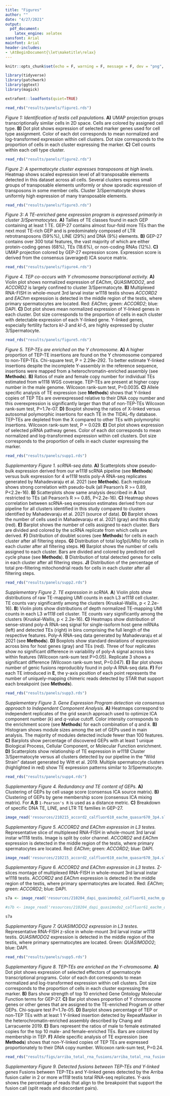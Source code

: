 ```yaml
---
title: "Figures"
author: ""
date: "4/27/2021"
output:
  pdf_document:
    latex_engine: xelatex
sansfont: Arial
mainfont: Arial
header-includes:
- \AtBeginDocument{\let\maketitle\relax}
---
```


```r
knitr::opts_chunk$set(echo = F, warning = F, message = F, dev = "png", dpi = 200)
```

```r
library(tidyverse)
library(patchwork)
library(ggtext)
library(magick)

extrafont::loadfonts(quiet=TRUE)
```

\newpage

```r
read_rds("results/panels/figure1.rds")
```

*Figure 1: Identification of testis cell populations.* **A)** UMAP projection groups transcriptionally similar cells in 2D space. Cells are colored by assigned cell type. **B)** Dot plot shows expression of selected marker genes used for cell type assignment. Color of each dot corresponds to mean normalized and log-transformed expression within cell clusters. Dot size corresponds to the proportion of cells in each cluster expressing the marker. **C)** Cell counts within each cell type cluster.

\newpage

```r
read_rds("results/panels/figure2.rds")
```

*Figure 2: A spermatocyte cluster expresses transposons at high levels.* Heatmap shows scaled expression level of all transposable elements detected in this dataset across all cells. Several clusters express small groups of transposable elements uniformly or show sporadic expression of transposons in some member cells. Cluster 3/Spermatocyte shows uniformly high expression of many transposable elements.

\newpage

```r
read_rds("results/panels/figure3.rds")
```

*Figure 3: A TE-enriched gene expression program is expressed primarily in cluster 3/Spermatocytes.* **A)** Tallies of TE classes found in each GEP containing at least 1 TE. GEP-27 contains almost four-fold more TEs than the next most TE-rich GEP and is predominately composed of LTR retrotransposons (59%%), LINE (29%) and DNA (9%) elements. **B)** GEP-27 contains over 300 total features, the vast majority of which are either protein-coding genes (68%), TEs (18.6%), or non-coding RNAs (12%). **C)** UMAP projection colored by GEP-27 expression score. Expression score is derived from the consensus (averaged) ICA source matrix.

\newpage

```r

read_rds("results/panels/figure4.rds")
```

*Figure 4.  TEP co-occurs with Y chromosome transcriptional activity.* **A)** Violin plot shows normalized expression of *EAChm*, *QUASIMODO2*, and *ACCORD2* is largely confined to cluster 3/Spermatocyte.  **B)** Multiplexed RNA-FISH in whole-mount 3rd larval instar w1118 testis shows *ACCORD2* and *EAChm* expression is detected in the middle region of the testis, where primary spermatocytes are located. Red: *EAChm*; green: *ACCORD2*; blue: DAPI. **C)** Dot plot shows mean normalized expression of Y-linked genes in each cluster. Dot size corresponds to the proportion of cells in each cluster with detectable expression of each Y-linked gene. Y-linked genes, especially fertility factors *kl-3* and *kl-5*, are highly expressed by cluster 3/Spermatocyte.   

\newpage

```r
read_rds("results/panels/figure5.rds")
```

*Figure 5. TEP-TEs are enriched on the Y chromosome.* **A)** A higher proportion of TEP-TE insertions are found on the Y chromosome compared to non-TEP-TEs. Chi-square test, P = 2.29e-292. To better estimate Y-linked insertions despite the incomplete Y-assembly in the reference sequence, insertions were mapped from a heterochromatin-enriched assembly (see **Methods**). **B)**  Ratios of male and female copy number for individual TEs estimated from w1118 WGS coverage. TEP-TEs are present at higher copy number in the male genome. Wilcoxon rank-sum test, P=0.0035. **C)** Allele specific analysis of TE expression (see **Methods**) shows that Y-linked copies of TEP TEs are overexpressed relative to their DNA copy number and this overexpression is significantly larger than that of non-TEP-TEs Wilcoxon rank-sum test, P=1.7e-07.  **D)** Boxplot showing the ratios of X-linked versus autosomal polymorphic insertions for each TE in the TIDAL-fly database. TEP-TEs are depleted from the X compared to other TEs with polymorphic insertions. Wilcoxon rank-sum test, P = 0.029. **E)**  Dot plot shows expression of selected piRNA pathway genes. Color of each dot corresponds to mean normalized and log-transformed expression within cell clusters. Dot size corresponds to the proportion of cells in each cluster expressing the marker.

\newpage

```r
read_rds("results/panels/supp1.rds")
```

\small

*Supplementary Figure 1. scRNA-seq data.*
**A)** Scatterplots show pseudo-bulk expression derived from our *w1118* scRNA pipeline (see **Methods**) versus bulk expression for 4 *w1118* testis poly-A RNA-seq replicates generated by Mahadevaraju et al. 2021 (see **Methods**). Each replicate shows strong correlation with pseudo-bulk (all Pearson's R >= 0.89, P<2.2e-16). **B)** Scatterplots show same analysis described in **A** but restricted to TEs (all Pearson's R >= 0.85, P<2.2e-16). **C)** Heatmap shows correlation between scRNA-seq expression estimates derived from our pipeline for all clusters identified in this study compared to clusters identified by Mahadevaraju et al. 2021 (source of data). **D)** Barplot shows the number of cells used in Mahadevaraju et al. 2021 (gray) and this study (red). **E)** Barplot shows the number of cells assigned to each cluster. Bars are divided and colored by the scRNA replicate from which cells are derived. **F)** Distribution of doublet scores (see **Methods**) for cells in each cluster after all filtering steps. **G)** Distribution of total log1p(UMIs) for cells in each cluster after all filtering steps. **H)** Barplot shows the number of cells assigned to each cluster. Bars are divided and colored by predicted cell cycle phase (see **Methods**). **I)** Distribution of total detected genes for cells in each cluster after all filtering steps. **J)** Distribution of the percentage of total pre-filtering mitochondrial reads for cells in each cluster after all filtering steps.

\newpage

```r
read_rds("results/panels/supp2.rds")
```

*Supplementary Figure 2. TE expression in scRNA.* **A**) Violin plots show distributions of raw TE-mapping UMI counts in each L3 *w1118* cell cluster. TE counts vary significantly among the clusters (Kruskal-Wallis, p < 2.2e-16). **B**) Violin plots show distributions of depth normalized TE-mapping UMI counts in each L3 *w1118* cell cluster. TE counts vary significantly among the clusters (Kruskal-Wallis, p < 2.2e-16). **C)** Heatmaps show distribution of sense-strand poly-A RNA-seq signal for single-isoform host gene mRNAs (left) and detected TEs (right) in bins comprising the full length of the respective features. Poly-A RNA-seq data generated by Mahadevaraju et al 2021 (see **Methods**). **D)** Boxplots show standard deviations of expression across bins for host genes (gray) and TEs (red). Three of four replicates show no significant difference in variability of poly-A signal across bins within features (Wilcoxon rank-sum test P>0.05). Replicate 3 shows a significant difference (Wilcoxon rank-sum test, P=0.047). **E)** Bar plot shows number of genic fusions reproducibly found in poly-A RNA-seq data. **F)** For each TE introduced in **E**, the y-axis position of each point represents the number of uniquely-mapping chimeric reads detected by STAR that support each breakpoint (see **Methods**).

\newpage

```r
read_rds("results/panels/supp3.rds")
```

*Supplementary Figure 3. Gene Expression Program detection via consensus approach to Independent Component Analysis.*
**A)** Heatmaps correspond to independent replicates of the grid search approach used to optimize ICA component number (*k*) and *q*-value cutoff. Color intensity corresponds to the enrichment score (see **Methods**) for each combination of *q* and *k*. **B)** Histogram shows module sizes among the set of GEPs used in main analysis. The majority of modules detected include fewer than 100 features. **C)** Barplots show percentage of discovered GEPs with at least 1 unique Biological Process, Cellular Component, or Molecular Function enrichment. **D)** Scatterplots show relationship of TE expression in *w1118* Cluster 3/Spermatocyte versus all clusters detected by our pipeline in the "Wild Strain" dataset generated by Witt et al. 2019. Multiple spermatocyte clusters (highlighted in red) show TE expression patterns similar to 3/Spermatocyte.

\newpage

```r
read_rds("results/panels/supp4.rds")
```

*Supplementary Figure 4. Redundancy and TE content of GEPs.* **A)** Clustering of GEPs by cell usage score (consensus ICA source matrix). **B)** Clustering of GEPs by gene membership score (consensus ICA mixing matrix). For **A**,**B** `1-Pearson's R` is used as a distance metric. **C)** Breakdown of specific DNA TE, LINE, and LTR TE families in GEP-27.


\newpage

```r
image_read('resources/210215_accord2_calfluor610_eachm_quasar670_3p4.slices_1_1.split_channels.png',strip = T, density = 200) %>% image_ggplot()
```

*Supplementary Figure 5. _ACCORD2_ and _EAChm_ expression in L3 testes.*
Representative slice of multiplexed RNA-FISH in whole-mount 3rd larval instar w1118 testis. Image is split by color channel. *ACCORD2* and *EAChm* expression is detected in the middle region of the testis, where primary spermatocytes are located. Red: *EAChm*; green: *ACCORD2*; blue: DAPI.

\newpage

```r
image_read('resources/210215_accord2_calfluor610_eachm_quasar670_3p4.slices_1_30.montage.slices_1_30.montage.png',strip = T,density = 200) %>% image_ggplot()
```

*Supplementary Figure 6. _ACCORD2_ and _EAChm_ expression in L3 testes.*
Z-slices montage of multiplexed RNA-FISH in whole-mount 3rd larval instar w1118 testis. *ACCORD2* and *EAChm* expression is detected in the middle region of the testis, where primary spermatocytes are located. Red: *EAChm*; green: *ACCORD2*; blue: DAPI.

\newpage

```r
s7a <- image_read('resources/210204_dapi_quasimodo2_calfluor61_eachm_quasar670p.slices_1_1.representative.png',strip = T,density = 200) %>% image_ggplot()

#s7b <- image_read('resources/210204_dapi_quasimodo2_calfluor61_eachm_quasar670p.slices_1_22_x2.montage.png',strip = T,density = 200) %>% image_ggplot()

s7a

```

*Supplementary Figure 7. _QUASIMODO2_ expression in L3 testes.*
Representative RNA-FISH z-slice in whole-mount 3rd larval instar *w1118* testis. *QUASIMODO2* expression is detected in the middle region of the testis, where primary spermatocytes are located. Green: *QUASIMODO2*; blue: DAPI.

\newpage

```r
read_rds("results/panels/supp5.rds")
```

*Supplementary Figure 8. TEP-TEs are enriched on the Y-chromosome.*
**A)** Dot plot shows expression of selected effectors of spermatocyte transcriptional programs. Color of each dot corresponds to mean normalized and log-transformed expression within cell clusters. Dot size corresponds to the proportion of cells in each cluster expressing the marker. **B)** Bars show strength of top 10 enriched Gene Ontology Molecular Function terms for GEP-27. **C)** Bar plot shows proportion of Y chromosome genes or other genes that are assigned to the TE-enriched Program or other GEPs. Chi-square test P=1.7e-05. **D)** Barplot shows percentage of TEP or non-TEP TEs with at least 1 Y-linked insertion detected by RepeatMasker in the heterochromatin-enriched assembly described by Chang and Larracuente 2019. **E)** Bars represent the ratios of male to female estimated copies for the top 10 male- and female-enriched TEs. Bars are colored by membership in TEP. **F)** Allele specific analysis of TE expression (see **Methods**) shows that non-Y-linked copies of TEP TEs are expressed proportionately to their DNA copy number. Wilcoxon rank-sum test, P=0.24.

\newpage

```r
read_rds("results/figs/arriba_total_rna_fusions/arriba_total_rna_fusions.ggp.rds")
```

*Supplementary Figure 9. Detected fusions between TEP-TEs and Y-linked genes*
Fusions between TEP-TEs and Y-linked genes detected by the Arriba fusion caller in 2 or more *w1118* testis total RNA-seq replicates. Y-axis shows the percentage of reads that align to the breakpoint that support the fusion call (split reads and discordant pairs).
